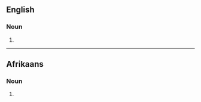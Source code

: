 ==English==

===Noun===
{{head|en|noun plural form}}

# {{plural of|mielie|lang=en}}

----

==Afrikaans==

===Noun===
{{head|af|noun plural form}}

# {{plural of|lang=af|mielie}}